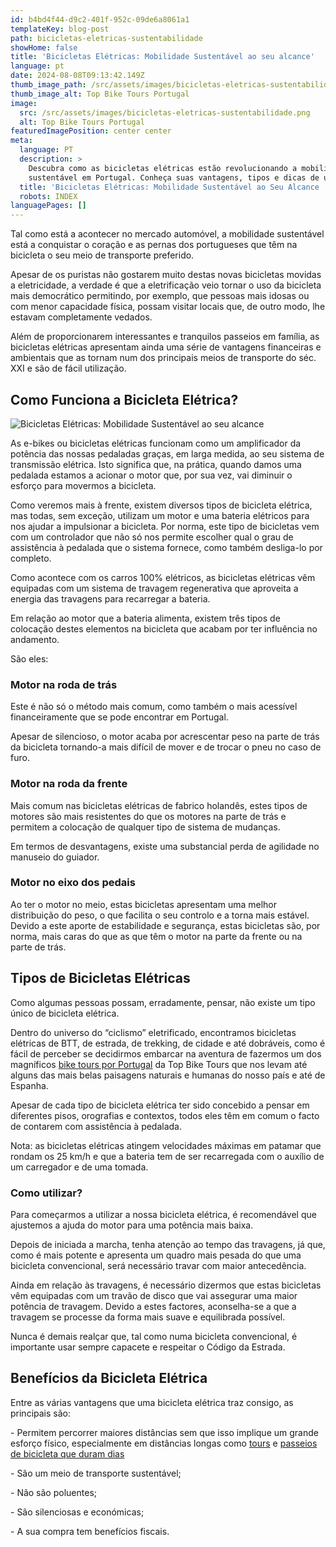 ```yaml
---
id: b4bd4f44-d9c2-401f-952c-09de6a8061a1
templateKey: blog-post
path: bicicletas-eletricas-sustentabilidade
showHome: false
title: 'Bicicletas Elétricas: Mobilidade Sustentável ao seu alcance'
language: pt
date: 2024-08-08T09:13:42.149Z
thumb_image_path: /src/assets/images/bicicletas-eletricas-sustentabilidade.png
thumb_image_alt: Top Bike Tours Portugal
image:
  src: /src/assets/images/bicicletas-eletricas-sustentabilidade.png
  alt: Top Bike Tours Portugal
featuredImagePosition: center center
meta:
  language: PT
  description: >
    Descubra como as bicicletas elétricas estão revolucionando a mobilidade
    sustentável em Portugal. Conheça suas vantagens, tipos e dicas de uso
  title: 'Bicicletas Elétricas: Mobilidade Sustentável ao Seu Alcance '
  robots: INDEX
languagePages: []
---
```


Tal como está a acontecer no mercado automóvel, a mobilidade sustentável está a
conquistar o coração e as pernas dos portugueses que têm na bicicleta o seu meio
de transporte preferido.

Apesar de os puristas não gostarem muito destas novas bicicletas movidas a
eletricidade, a verdade é que a eletrificação veio tornar o uso da bicicleta
mais democrático permitindo, por exemplo, que pessoas mais idosas ou com menor
capacidade física, possam visitar locais que, de outro modo, lhe estavam
completamente vedados.

Além de proporcionarem interessantes e tranquilos passeios em família, as
bicicletas elétricas apresentam ainda uma série de vantagens financeiras e
ambientais que as tornam num dos principais meios de transporte do séc. XXI e
são de fácil utilização.

## Como Funciona a Bicicleta Elétrica?

![Bicicletas Elétricas: Mobilidade Sustentável ao seu alcance](/src/assets/images/bicicletas-eletricas-sustentabilidade.png 'Bicicletas Elétricas: Mobilidade Sustentável ao seu alcance')

As e-bikes ou bicicletas elétricas funcionam como um amplificador da potência
das nossas pedaladas graças, em larga medida, ao seu sistema de transmissão
elétrica. Isto significa que, na prática, quando damos uma pedalada estamos a
acionar o motor que, por sua vez, vai diminuir o esforço para movermos a
bicicleta.

Como veremos mais à frente, existem diversos tipos de bicicleta elétrica, mas
todas, sem exceção, utilizam um motor e uma bateria elétricos para nos ajudar a
impulsionar a bicicleta. Por norma, este tipo de bicicletas vem com um
controlador que não só nos permite escolher qual o grau de assistência à
pedalada que o sistema fornece, como também desliga-lo por completo.

Como acontece com os carros 100% elétricos, as bicicletas elétricas vêm
equipadas com um sistema de travagem regenerativa que aproveita a energia das
travagens para recarregar a bateria.

Em relação ao motor que a bateria alimenta, existem três tipos de colocação
destes elementos na bicicleta que acabam por ter influência no andamento.

São eles:

### Motor na roda de trás

Este é não só o método mais comum, como também o mais acessível financeiramente
que se pode encontrar em Portugal.

Apesar de silencioso, o motor acaba por acrescentar peso na parte de trás da
bicicleta tornando-a mais difícil de mover e de trocar o pneu no caso de furo.

### Motor na roda da frente

Mais comum nas bicicletas elétricas de fabrico holandês, estes tipos de motores
são mais resistentes do que os motores na parte de trás e permitem a colocação
de qualquer tipo de sistema de mudanças.

Em termos de desvantagens, existe uma substancial perda de agilidade no manuseio
do guiador.

### Motor no eixo dos pedais

Ao ter o motor no meio, estas bicicletas apresentam uma melhor distribuição do
peso, o que facilita o seu controlo e a torna mais estável. Devido a este aporte
de estabilidade e segurança, estas bicicletas são, por norma, mais caras do que
as que têm o motor na parte da frente ou na parte de trás.

## Tipos de Bicicletas Elétricas

Como algumas pessoas possam, erradamente, pensar, não existe um tipo único de
bicicleta elétrica.

Dentro do universo do “ciclismo” eletrificado, encontramos bicicletas elétricas
de BTT, de estrada, de trekking, de cidade e até dobráveis, como é fácil de
perceber se decidirmos embarcar na aventura de fazermos um dos magníficos
[bike tours por Portugal](https://topbiketoursportugal.com/) da Top Bike Tours
que nos levam até alguns das mais belas paisagens naturais e humanas do nosso
país e até de Espanha.

Apesar de cada tipo de bicicleta elétrica ter sido concebido a pensar em
diferentes pisos, orografias e contextos, todos eles têm em comum o facto de
contarem com assistência à pedalada.

Nota: as bicicletas elétricas atingem velocidades máximas em patamar que rondam
os 25 km/h e que a bateria tem de ser recarregada com o auxílio de um carregador
e de uma tomada.

### Como utilizar?

Para começarmos a utilizar a nossa bicicleta elétrica, é recomendável que
ajustemos a ajuda do motor para uma potência mais baixa.

Depois de iniciada a marcha, tenha atenção ao tempo das travagens, já que, como
é mais potente e apresenta um quadro mais pesada do que uma bicicleta
convencional, será necessário travar com maior antecedência.

Ainda em relação às travagens, é necessário dizermos que estas bicicletas vêm
equipadas com um travão de disco que vai assegurar uma maior potência de
travagem. Devido a estes factores, aconselha-se a que a travagem se processe da
forma mais suave e equilibrada possível.

Nunca é demais realçar que, tal como numa bicicleta convencional, é importante
usar sempre capacete e respeitar o Código da Estrada.

## Benefícios da Bicicleta Elétrica

Entre as várias vantagens que uma bicicleta elétrica traz consigo, as principais
são:

\- Permitem percorrer maiores distâncias sem que isso implique um grande esforço
físico, especialmente em distâncias longas como
[tours](https://topbiketoursportugal.com/passeios-bicicleta-porto/) e
[passeios de bicicleta que duram dias](https://topbiketoursportugal.com/passeios-de-bicicleta-portugal/)

\- São um meio de transporte sustentável;

\- Não são poluentes;

\- São silenciosas e económicas;

\- A sua compra tem benefícios fiscais.
